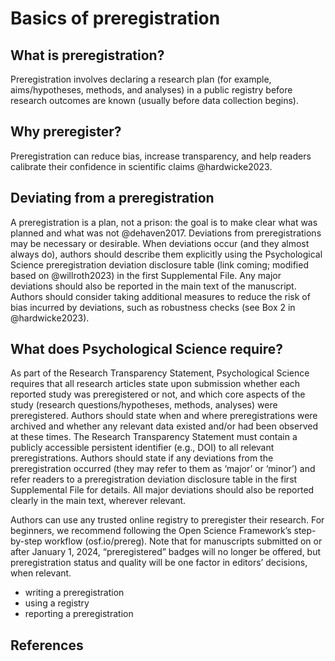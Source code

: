 # Basics of preregistration

## What is preregistration?

Preregistration involves declaring a research plan (for example, aims/hypotheses, methods, and analyses) in a public registry before research outcomes are known (usually before data collection begins).

## Why preregister?

Preregistration can reduce bias, increase transparency, and help readers calibrate their confidence in scientific claims @hardwicke2023.

## Deviating from a preregistration

A preregistration is a plan, not a prison: the goal is to make clear what was planned and what was not @dehaven2017. Deviations from preregistrations may be necessary or desirable. When deviations occur (and they almost always do), authors should describe them explicitly using the Psychological Science preregistration deviation disclosure table (link coming; modified based on @willroth2023) in the first Supplemental File. Any major deviations should also be reported in the main text of the manuscript. Authors should consider taking additional measures to reduce the risk of bias incurred by deviations, such as robustness checks (see Box 2 in @hardwicke2023).

## What does Psychological Science require?

As part of the Research Transparency Statement, Psychological Science requires that all research articles state upon submission whether each reported study was preregistered or not, and which core aspects of the study (research questions/hypotheses, methods, analyses) were preregistered. Authors should state when and where preregistrations were archived and whether any relevant data existed and/or had been observed at these times. The Research Transparency Statement must contain a publicly accessible persistent identifier (e.g., DOI) to all relevant preregistrations. Authors should state if any deviations from the preregistration occurred (they may refer to them as ‘major’ or ‘minor’) and refer readers to a preregistration deviation disclosure table in the first Supplemental File for details. All major deviations should also be reported clearly in the main text, wherever relevant.

Authors can use any trusted online registry to preregister their research. For beginners, we recommend following the Open Science Framework’s step-by-step workflow (osf.io/prereg). Note that for manuscripts submitted on or after January 1, 2024, “preregistered” badges will no longer be offered, but preregistration status and quality will be one factor in editors’ decisions, when relevant.

-   writing a preregistration
-   using a registry
-   reporting a preregistration

## References

::: {#refs}
:::
